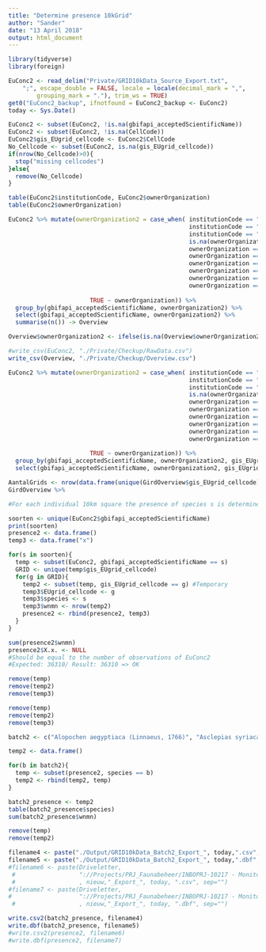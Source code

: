 ```yaml
---
title: "Determine presence 10kGrid"
author: "Sander"
date: "13 April 2018"
output: html_document
---
```

```r
library(tidyverse)
library(foreign)
```

```r
EuConc2 <- read_delim("Private/GRID10kData_Source_Export.txt", 
    ";", escape_double = FALSE, locale = locale(decimal_mark = ",", 
        grouping_mark = "."), trim_ws = TRUE)
get0("EuConc2_backup", ifnotfound = EuConc2_backup <- EuConc2)
today <- Sys.Date()
```

```r
EuConc2 <- subset(EuConc2, !is.na(gbifapi_acceptedScientificName))
EuConc2 <- subset(EuConc2, !is.na(CellCode))
EuConc2$gis_EUgrid_cellcode <- EuConc2$CellCode
No_Cellcode <- subset(EuConc2, is.na(gis_EUgrid_cellcode))
if(nrow(No_Cellcode)>0){
  stop("missing cellcodes")
}else{
  remove(No_Cellcode)
}
```

```r
table(EuConc2$institutionCode, EuConc2$ownerOrganization)
table(EuConc2$ownerOrganization)

EuConc2 %>% mutate(ownerOrganization2 = case_when( institutionCode == "DEMNA-SPW" ~  "DEMNA-SPW",
                                                   institutionCode == "Natuurpunt" ~ "Natuurpunt",
                                                   institutionCode == "INBO" ~ "INBO",
                                                   is.na(ownerOrganization) ~ "INBO",
                                                   ownerOrganization == "Natuurpunt Zoogdierenwerkgroep Vlaanderen" ~ "Natuurpunt", 
                                                   ownerOrganization == "Provincie Oost-Vlaanderen - dienst Integraal Waterbeleid" ~ "Provincies",
                                                   ownerOrganization == "Provincie Limburg - dienst waterlopen" ~ "Provincies", 
                                                   ownerOrganization == "ProvANT" ~ "Provincies",
                                                   ownerOrganization == "ProvOVL" ~ "Provincies",
                                                   ownerOrganization == "VMM | INBO" ~ "VMM"
                                                   
                       TRUE ~ ownerOrganization)) %>%
  group_by(gbifapi_acceptedScientificName, ownerOrganization2) %>% 
  select(gbifapi_acceptedScientificName, ownerOrganization2) %>%
  summarise(n()) -> Overview

Overview$ownerOrganization2 <- ifelse(is.na(Overview$ownerOrganization2), "INBO", Overview$ownerOrganization2)

#write_csv(EuConc2, "./Private/Checkup/RawData.csv")
write_csv(Overview, "./Private/Checkup/Overview.csv")

```
```r
EuConc2 %>% mutate(ownerOrganization2 = case_when( institutionCode == "DEMNA-SPW" ~  "DEMNA-SPW",
                                                   institutionCode == "Natuurpunt" ~ "Natuurpunt",
                                                   institutionCode == "INBO" ~ "INBO",
                                                   is.na(ownerOrganization) ~ "INBO",
                                                   ownerOrganization == "Natuurpunt Zoogdierenwerkgroep Vlaanderen" ~ "Natuurpunt", 
                                                   ownerOrganization == "Provincie Oost-Vlaanderen - dienst Integraal Waterbeleid" ~ "Provincies",
                                                   ownerOrganization == "Provincie Limburg - dienst waterlopen" ~ "Provincies", 
                                                   ownerOrganization == "ProvANT" ~ "Provincies",
                                                   ownerOrganization == "ProvOVL" ~ "Provincies",
                                                   ownerOrganization == "VMM | INBO" ~ "VMM",
                                                   
                       TRUE ~ ownerOrganization)) %>%
  group_by(gbifapi_acceptedScientificName, ownerOrganization2, gis_EUgrid_cellcode) %>% 
  select(gbifapi_acceptedScientificName, ownerOrganization2, gis_EUgrid_cellcode) -> GirdOverview

AantalGrids <- nrow(data.frame(unique(GirdOverview$gis_EUgrid_cellcode)))
GirdOverview %>% 

```


```r
#For each individual 10km square the presence of species s is determined

soorten <- unique(EuConc2$gbifapi_acceptedScientificName)
print(soorten)
presence2 <- data.frame()
temp3 <- data.frame("x")

for(s in soorten){
  temp <- subset(EuConc2, gbifapi_acceptedScientificName == s)
  GRID <- unique(temp$gis_EUgrid_cellcode)
  for(g in GRID){
    temp2 <- subset(temp, gis_EUgrid_cellcode == g) #Temporary 
    temp3$EUgrid_cellcode <- g
    temp3$species <- s
    temp3$wnmn <- nrow(temp2)
    presence2 <- rbind(presence2, temp3)
  }
}

sum(presence2$wnmn)
presence2$X.x. <- NULL
#Should be equal to the number of observations of EuConc2
#Expected: 36310/ Result: 36310 => OK 

remove(temp)
remove(temp2)
remove(temp3)
```

```r
remove(temp)
remove(temp2)
remove(temp3)
```

```r
batch2 <- c("Alopochen aegyptiaca (Linnaeus, 1766)", "Asclepias syriaca L.", "Elodea nuttallii (Planch.) H.St.John", "Gunnera tinctoria (Molina) Mirbel", "Heracleum mantegazzianum Sommier & Levier", "Impatiens glandulifera Royle", "Myriophyllum heterophyllum Michx.", "Nyctereutes procyonoides (Gray, 1834)", "Ondatra zibethicus (Linnaeus, 1766)")

temp2 <- data.frame()

for(b in batch2){
  temp <- subset(presence2, species == b)
  temp2 <- rbind(temp2, temp)
}

batch2_presence <- temp2
table(batch2_presence$species)
sum(batch2_presence$wnmn)
```

```r
remove(temp)
remove(temp2)
```

```r
filename4 <- paste("./Output/GRID10kData_Batch2_Export_", today,".csv", sep="")
filename5 <- paste("./Output/GRID10kData_Batch2_Export_", today,".dbf", sep="")
#filename6 <- paste(Driveletter,
 #                  "://Projects/PRJ_Faunabeheer/INBOPRJ-10217 - Monitoring exoten ikv EU- verordening IAS  Coördinatie, voorbereiding, implementatie en opvolging/EASIN_GIS/Input/GRID10kData_Source_"
 #                  , nieuw,"_Export_", today, ".csv", sep="")
#filename7 <- paste(Driveletter,
#                   "://Projects/PRJ_Faunabeheer/INBOPRJ-10217 - Monitoring exoten ikv EU- verordening IAS  Coördinatie, voorbereiding, implementatie en opvolging/EASIN_GIS/Input/GRID10kData_Source_"
 #                  , nieuw,"_Export_", today, ".dbf", sep="")

write.csv2(batch2_presence, filename4)
write.dbf(batch2_presence, filename5)
#write.csv2(presence2, filename6)
#write.dbf(presence2, filename7)
```

